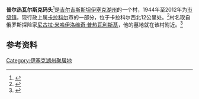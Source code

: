 {{noteTA
|G1=地名
}}
{{Infobox settlement
|official_name = 普尔热瓦尔斯克码头
|native_name = {{lang|ky|Пржевальск пристаны}}
|pushpin_map            =Kyrgyzstan
|mapsize                =200px
|coordinates_display    = inline,title
|coordinates_region     = KG
|subdivision_type       = 国家
|subdivision_name       = [[吉尔吉斯斯坦|吉尔吉斯斯坦]]
|subdivision_type1      = 州
|subdivision_name1      = [[伊塞克湖州|伊塞克湖州]]
|subdivision_type2      = 
|subdivision_name2      = 
|leader_title           = 
|leader_name            = 
|established_title      =
|established_date       = 
|area_total_km2           = 
|area_footnotes           = 
|population_as_of         = 2009年
|population_total =2917
|population_density_km2   =
|timezone               =UTC +5
|utc_offset             = 
|timezone_DST           = 
|utc_offset_DST         = 
|latd=42 |latm=33 |lats=0 |latNS=N
|longd=78|longm= 18|longs=0 |longEW=E
|elevation_m = 1758
|area_code              = 
|website                = 
}}

'''普尔热瓦尔斯克码头'''<ref>{{cite book |author=周定国 |date=2008年 |title=[[世界地名翻译大辞典|世界地名翻译大辞典]] |url= |location=中国 |publisher=中国对外翻译出版公司 |page= |isbn=978-7-5001-0753-8 |author-link= }}</ref>是[[吉尔吉斯斯坦|吉尔吉斯斯坦]][[伊塞克湖州|伊塞克湖州]]的一个村，1944年至2012年为[[市级镇|市级镇]]，现行政上属[[卡拉科尔|卡拉科尔]]市的一部分，位于卡拉科尔西北12公里处。<ref>{{Cite web |url=http://encyclopedia2.thefreedictionary.com/Pristan-Przhevalsk |title=Pristan-Przhevalsk |access-date=2017-02-13 |archive-date=2017-07-01 |archive-url=https://web.archive.org/web/20170701234623/http://encyclopedia2.thefreedictionary.com/Pristan-Przhevalsk |dead-url=no }}</Ref>村名取自俄罗斯探险家[[尼古拉·米哈伊洛维奇·普热瓦利斯基|尼古拉·米哈伊洛维奇·普热瓦利斯基]]，他的墓地就在该村附近。<ref>{{Cite web |url=http://encyclopedia2.thefreedictionary.com/Nikolai+Mikhailovich+Przhevalskii |title=Nikolai Mikhailovich Przhevalskii |access-date=2017-02-13 |archive-date=2016-12-01 |archive-url=https://web.archive.org/web/20161201021743/http://encyclopedia2.thefreedictionary.com/Nikolai+Mikhailovich+Przhevalskii |dead-url=no }}</ref>
	 
==参考资料==
{{Reflist}}

{{吉尔吉斯斯坦小作品}}

[[Category:伊塞克湖州聚居地|Category:伊塞克湖州聚居地]]